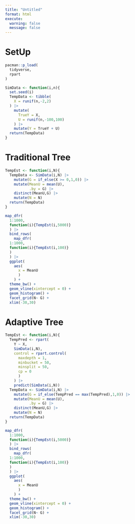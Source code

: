 ```yaml
---
title: "Untitled"
format: html
execute: 
  warning: false
  message: false
---
```


# SetUp

```r
pacman::p_load(
  tidyverse,
  rpart
)

SimData <- function(i,n){
  set.seed(i)
  TempData <- tibble(
    X = runif(n,-2,2)
  ) |> 
    mutate(
      TrueY = X,
      U = runif(n,-100,100)
    ) |> 
    mutate(Y = TrueY + U)
  return(TempData)
}
```


# Traditional Tree

```r
TempEst <- function(i,N){
  TempData <- SimData(i,N) |> 
    mutate(G = if_else(X >= 0,1,0)) |> 
    mutate(MeanU = mean(U),
           .by = G) |> 
    distinct(MeanU,G) |> 
    mutate(N = N)
  return(TempData)
}

map_dfr(
  1:1000,
  function(i){TempEst(i,5000)}
  ) |> 
  bind_rows(
    map_dfr(
  1:1000,
  function(i){TempEst(i,100)}
  )
  ) |> 
  ggplot(
    aes(
      x = MeanU
      )
    ) +
  theme_bw() +
  geom_vline(xintercept = 0) +
  geom_histogram() +
  facet_grid(N~ G) +
  xlim(-30,30)
```



# Adaptive Tree

```r
TempEst <- function(i,N){
  TempPred <- rpart(
    Y ~ X,
    SimData(i,N),
    control = rpart.control(
      maxdepth = 1,
      minbucket = 50,
      minsplit = 50,
      cp = 0
      )
    ) |> 
    predict(SimData(i,N))
  TempData <- SimData(i,N) |> 
    mutate(G = if_else(TempPred == max(TempPred),1,0)) |> 
    mutate(MeanU = mean(U),
           .by = G) |> 
    distinct(MeanU,G) |> 
    mutate(N = N)
  return(TempData)
}

map_dfr(
  1:1000,
  function(i){TempEst(i,5000)}
  ) |> 
  bind_rows(
    map_dfr(
  1:1000,
  function(i){TempEst(i,100)}
  )
  ) |> 
  ggplot(
    aes(
      x = MeanU
      )
    ) +
  theme_bw() +
  geom_vline(xintercept = 0) +
  geom_histogram() +
  facet_grid(N~ G) +
  xlim(-30,30)
```

